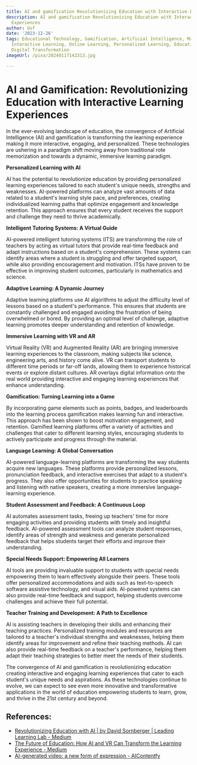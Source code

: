 ```yaml
---
title: AI and gamification Revolutionizing Education with Interactive Learning Experiences
description: AI and gamification Revolutionizing Education with Interactive Learning
  Experiences
author: Usf
date: '2023-12-26'
tags: Educational Technology, Gamification, Artificial Intelligence, Machine Learning,
  Interactive Learning, Online Learning, Personalized Learning, Educational Innovation,
  Digital Transformation
imageUrl: /pixa/20240117142313.jpg

---
```

# AI and Gamification: Revolutionizing Education with Interactive Learning Experiences

In the ever-evolving landscape of education, the  convergence of Artificial Intelligence (AI)  and gamification is transforming the learning experience making it more interactive, engaging,  and personalized. These technologies are ushering in a paradigm shift moving away from traditional rote memorization and towards a  dynamic,  immersive learning paradigm.

**Personalized Learning with AI**

AI has the potential to revolutionize education by providing personalized learning experiences tailored to each student's unique needs, strengths and weaknesses. AI-powered platforms can analyze vast amounts of data related to a student's learning style pace, and preferences,  creating individualized learning paths that optimize engagement and knowledge retention. This approach ensures that every student receives the support and challenge they need to thrive academically.

**Intelligent Tutoring Systems: A Virtual Guide**

AI-powered intelligent tutoring systems (ITS) are transforming the role  of teachers by acting as virtual tutors that provide real-time  feedback and  adapt instructions  based  on a student's comprehension. These systems can identify areas where a student is struggling and offer targeted  support, while also providing encouragement and motivation. ITSs have proven to be effective in  improving student outcomes, particularly in mathematics and  science.

**Adaptive Learning: A Dynamic Journey**

Adaptive learning platforms use AI algorithms to  adjust the difficulty level of lessons based on a student's performance. This ensures that students are  constantly challenged and engaged avoiding the frustration of being overwhelmed or bored.  By  providing an optimal level of challenge, adaptive learning promotes deeper understanding and retention of knowledge.

**Immersive Learning with VR and AR**

Virtual Reality (VR) and Augmented Reality (AR) are bringing immersive learning experiences  to the classroom, making  subjects like science, engineering arts, and history come alive. VR can transport students to different time periods or far-off  lands, allowing  them to experience historical events or explore distant cultures.  AR overlays digital information onto the real world providing interactive and engaging learning  experiences that enhance understanding.

**Gamification: Turning Learning into a  Game**

By incorporating game elements  such as points, badges, and leaderboards into  the learning process gamification  makes learning fun  and interactive. This  approach has been shown to boost motivation  engagement, and retention. Gamified learning platforms  offer a variety of activities and  challenges that cater to different learning styles, encouraging students to  actively participate and progress through the material.

**Language Learning: A Global Conversation**

AI-powered language-learning  platforms  are transforming the way students acquire new languages. These platforms provide personalized lessons, pronunciation feedback, and interactive  exercises that adapt to  a student's progress.  They also offer opportunities for students to practice speaking and  listening with native speakers, creating a more immersive  language-learning experience.

**Student Assessment and Feedback: A Continuous  Loop**

AI automates assessment tasks, freeing up teachers'  time for more engaging activities and  providing  students with  timely and insightful feedback. AI-powered assessment  tools can analyze student responses, identify areas of  strength and weakness and generate  personalized feedback that helps  students target their efforts and improve their understanding.

**Special Needs Support: Empowering All Learners**

AI tools are providing invaluable support to students with special needs empowering them  to learn effectively alongside their peers. These tools offer personalized accommodations and  aids such as text-to-speech software assistive technology, and visual aids. AI-powered systems can also provide  real-time  feedback and support, helping students overcome challenges and achieve their full potential.

**Teacher Training and Development: A  Path to Excellence**

AI is assisting teachers  in developing  their skills and enhancing their teaching practices. Personalized training modules and resources are tailored to a teacher's individual strengths and  weaknesses, helping them identify areas for improvement and refine their teaching methods. AI can also provide real-time feedback on a teacher's performance, helping  them  adapt their teaching strategies to better meet  the needs of their students.

The convergence of AI and gamification is revolutionizing education creating interactive and engaging learning experiences  that cater to each student's unique needs and aspirations. As these technologies continue to evolve, we can expect to see even more innovative and transformative applications in the world of education empowering students to learn, grow, and thrive in  the  21st century and  beyond.

## References:
- [Revolutionizing Education with AI | by David Sornberger | Leading Learning Lab - Medium](https://medium.com/leading-learning-lab/revolutionizing-education-with-ai-6e8c45c674ea)
- [The Future of Education: How AI and VR Can Transform the Learning Experience - Medium](https://medium.com/@dkcgnzhn/the-future-of-education-how-ai-and-vr-can-transform-the-learning-experience-4bbb935c8dc7)
- [AI-generated video: a new form of expression - AIContentfy](https://aicontentfy.com/en/blog/ai-generated-video-new-form-of-expression)
